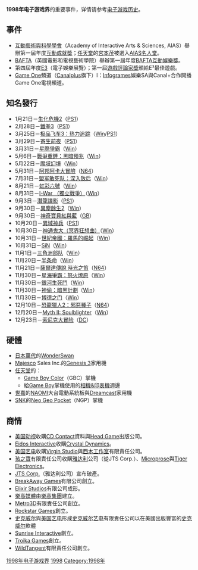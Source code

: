 {{Unreferenced |time=2008-09-27T02:15:56+00:00 }}
{{noteTA
| G1=Games
}}

'''1998年电子游戏界'''的重要事件，详情请参考[[电子游戏历史|电子游戏历史]]。

== 事件 ==

* [[互動藝術與科學學會|互動藝術與科學學會]]（Academy of Interactive Arts & Sciences, AIAS）舉辦第一屆年度[[互動成就獎|互動成就獎]]；[[任天堂|任天堂]]的[[宮本茂|宮本茂]]被選入[[AIAS名人堂|AIAS名人堂]]。
* [[英國電影和電視藝術學院|BAFTA]]（英國電影和電視藝術學院）舉辦第一屆年度[[BAFTA互動娛樂獎|BAFTA互動娛樂獎]]。
* 第四屆年度[[E3电子娱乐展|E3]]（電子娛樂展覽）；第一屆[[遊戲評論家獎|遊戲評論家獎]]頒給E³最佳遊戲。
* [[Game_One|Game One]]頻道（[[Canalplus|Canalplus]]旗下）l：[[Infogrames|Infogrames]]娛樂SA與Canal+合作開播Game One電視頻道。

== 知名發行 ==
{{GamePlatformKey|tot=6|DC|GB|N64|PS1|Sat|Win}}

* 1月21日－[[生化危機2|生化危機2]]（[[PlayStation_(遊戲機)|PS1]]）
* 2月28日－[[鐵拳3|鐵拳3]]（[[PlayStation_(遊戲機)|PS1]]）
* 3月25日－[[极品飞车3：热力追踪|极品飞车3：热力追踪]]（[[Microsoft_Windows|Win]]/[[PlayStation_(遊戲機)|PS1]]）
* 3月29日－[[寄生前夜|寄生前夜]]（[[PlayStation_(遊戲機)|PS1]]）
* 3月31日－[[星際爭霸|星際爭霸]]（[[Microsoft_Windows|Win]]）
* 5月6日－[[戰爭重錘：黑暗預兆|戰爭重錘：黑暗預兆]]（[[Microsoft_Windows|Win]]）
* 5月22日－[[魔域幻境|魔域幻境]]（[[Microsoft_Windows|Win]]）
* 5月31日－[[阿邦阿卡大冒險|阿邦阿卡大冒險]]（[[Nintendo_64|N64]]）
* 7月31日－[[盟军敢死队：深入敌后|盟军敢死队：深入敌后]]（[[Microsoft_Windows|Win]]）
* 8月21日－[[虹彩六號|虹彩六號]]（[[Microsoft_Windows|Win]]）
* 8月31日－[[I-War_（獨立戰爭）|I-War （獨立戰爭）]]（[[Microsoft_Windows|Win]]）
* 9月3日－[[潛龍諜影|潛龍諜影]]（[[PlayStation_(遊戲機)|PS1]]）
* 9月30日－[[異塵餘生2|異塵餘生2]]（[[Microsoft_Windows|Win]]）
* 9月30日－[[神奇寶貝紅與藍|神奇寶貝紅與藍]]（[[Game_Boy_line|GB]]）
* 10月20日－[[異域神兵|異域神兵]]（[[PlayStation_(遊戲機)|PS1]]）
* 10月30日－[[神通鬼大（冥界狂想曲）|神通鬼大（冥界狂想曲）]]（[[Microsoft_Windows|Win]]）
* 10月31日－[[世紀帝國：羅馬的崛起|世紀帝國：羅馬的崛起]]（[[Microsoft_Windows|Win]]）
* 10月31日－[[SiN|SiN]]（[[Microsoft_Windows|Win]]）
* 11月1日－[[三角洲部队|三角洲部队]]（[[Microsoft_Windows|Win]]）
* 11月20日－[[半条命_(游戏)|半条命]]（[[Microsoft_Windows|Win]]）
* 11月21日－[[薩爾達傳說_時光之笛|薩爾達傳說 時光之笛]]（[[Nintendo_64|N64]]）
* 11月30日－[[星海爭霸：怒火燎原|星海爭霸：怒火燎原]]（[[Microsoft_Windows|Win]]）
* 11月30日－[[銀河生死鬥|銀河生死鬥]]（[[Microsoft_Windows|Win]]）
* 11月30日－[[神偷：暗黑計劃|神偷：暗黑計劃]]（[[Microsoft_Windows|Win]]）
* 11月30日－[[博德之门|博德之门]]（[[Microsoft_Windows|Win]]）
* 12月10日－[[恐龍獵人2：邪惡種子|恐龍獵人2：邪惡種子]]（[[Nintendo_64|N64]]）
* 12月20日－[[Myth_(computer_game)|Myth II: Soulblighter]]（[[Microsoft_Windows|Win]]）
* 12月23日－[[索尼克大冒险|索尼克大冒险]]（[[Dreamcast|DC]]）

== 硬體 ==

* [[日本|日本]][[萬代|萬代]]的[[WonderSwan|WonderSwan]]
* [[Majesco|Majesco]] Sales Inc.的[[Majesco|Genesis 3]]家用機
* [[任天堂|任天堂]]的：
** [[Game_Boy_Color|Game Boy Color]]（GBC）掌機
** 給[[Game_Boy_line|Game Boy]]掌機使用的[[Game_Boy產品線#Game_Boy相機&印表機|相機&印表機]]週邊
* [[世嘉|世嘉]]的[[世嘉NAOMI|NAOMI]]大台電動系統板與[[Dreamcast|Dreamcast]]家用機
* [[SNK_Playmore|SNK]]的[[Neo_Geo_Pocket|Neo Geo Pocket]]（NGP）掌機

== 商情 ==

* [[美国动视|美国动视]]收購[[CD_Contact|CD Contact]]資料與[[Head_Game|Head Game]]出版公司。
* [[Eidos_Interactive|Eidos Interactive]]收購[[Crystal_Dynamics|Crystal Dynamics]]。
* [[美国艺电|美国艺电]]收購[[Virgin_Studio|Virgin Studio]]與[[西木工作室|西木工作室]]有限責任公司。
* [[孩之寶|孩之寶]]有限責任公司收購[[雅达利|雅达利]]公司（從JTS Corp.）、[[Microprose|Microprose]]與[[Tiger_Electronics|Tiger Electronics]]。
* [[JT_Storage|JTS Corp.]]（雅达利公司）宣布破產。
* [[BreakAway_Games|BreakAway Games]]有限公司創立。
* [[Elixir_Studios|Elixir Studios]]有限公司成形。
* [[樂高媒體|樂高媒體]]由[[樂高集團|樂高集團]]建立。
* [[Metro3D|Metro3D]]有限責任公司創立。
* [[Rockstar_Games|Rockstar Games]]創立。
* [[史克威尔|史克威尔]]與[[美国艺电|美国艺电]]形成[[史克威尔艺电|史克威尔艺电]]有限責任公司以在美國出版豐富的[[史克威尔|史克威尔]]軟體
* [[Sunrise_Interactive|Sunrise Interactive]]創立。
* [[Troika_Games|Troika Games]]創立。
* [[WildTangent|WildTangent]]有限責任公司創立。

{{電子遊戲歷史}}

[[Category:1998年电子游戏界|]]
[[Category:1990年代电子游戏界|1998]]
[[Category:1998年|Category:1998年]]
